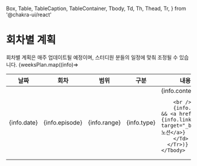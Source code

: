   Box,
  Table,
  TableCaption,
  TableContainer,
  Tbody,
  Td,
  Th,
  Thead,
  Tr,
} from '@chakra-ui/react'

# 회차별 계획

<Box height="20px" />
<TableContainer>
  <Table variant="simple" >
    <TableCaption>회차별 계획은 매주 업데이트될 예정이며, 스터디원 분들의 일정에 맞춰 조정될 수 있습니다.</TableCaption>
    <Thead>
      <Tr>
        <Th>날짜</Th>
        <Th>회차</Th>
        <Th isNumeric>범위</Th>
        <Th isNumeric>구분</Th>
        <Th isNumeric>내용</Th>
      </Tr>
    </Thead>
    <Tbody css={{whiteSpace: 'pre'}}>
    {weeksPlan.map((info)=> <Tr>
        <Td>{info.date}</Td>
        <Td>{info.episode}</Td>
        <Td isNumeric>{info.range}</Td>
        <Td isNumeric>{info.type}</Td>
        <Td isNumeric css={{
          whiteSpace: 'pre'
        }}>{info.content}
        
        <br />
        {info.link && <a href={info.link} target="_blank">노션</a>}
        </Td>
      </Tr>)}
    </Tbody>

  </Table>
</TableContainer>
